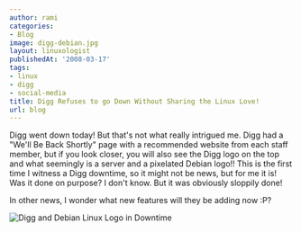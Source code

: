 ```yaml
---
author: rami
categories:
- Blog
image: digg-debian.jpg
layout: linuxologist
publishedAt: '2008-03-17'
tags:
- linux
- digg
- social-media
title: Digg Refuses to go Down Without Sharing the Linux Love!
url: blog
---
```


Digg went down today! But that's not what really intrigued me. Digg had a "We'll Be Back Shortly" page with a recommended website from each staff member, but if you look closer, you will also see the Digg logo on the top and what seemingly is a server and a pixelated Debian logo!! This is the first time I witness a Digg downtime, so it might not be news, but for me it is! Was it done on purpose? I don't know. But it was obviously sloppily done!

In other news, I wonder what new features will they be adding now :P?

![Digg and Debian Linux Logo in Downtime](/assets/images/content/blog/digg-debian.jpg)